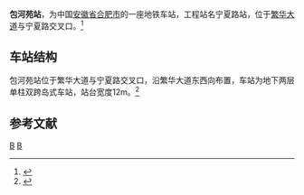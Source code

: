 {{Infobox station
| name = 包河苑站
| native_name = 
| native_name_lang = 
| eng_name = Baoheyuan
| former = 宁夏路站
| symbol_location = 
| symbol = 
| type = [[合肥轨道交通|合肥轨道交通]]的地下车站
| image = 
| alt = 
| caption = 
| country = 中国
| borough = 安徽省合肥市
| coordinates =  
| owned = 
| operator = 
| line = 5号线
| distance = 
| platform = 1岛式车站
| levels = 2
| exit = 4
| tracks = 
| train_operators = 
| connections = 
| structure = 地下
| status = 使用中
| Interchange = 
| disabled = 
| code = 
| zone = 
| website = 
| opened = 
| closed =
| passengers = 
| pass_year = 
| pass_rank = 
| services = 
{{Adjacent stations|system=HFM|line1=5|left1=盛大|right1=义兴}}
}}
'''包河苑站'''，为中国[[安徽省|安徽省]][[合肥市|合肥市]]的一座地铁车站，工程站名宁夏路站，位于[[繁华大道|繁华大道]]与宁夏路交叉口。<ref>{{cite web |author1=合肥在线 |title=合肥地铁5号线各站站名正式确定！ |url=https://www.sohu.com/a/389717808_391398 |website=www.sohu.com |publisher=搜狐 |accessdate=2020-12-30 |archive-date=2021-01-12 |archive-url=https://web.archive.org/web/20210112004609/https://www.sohu.com/a/389717808_391398 |dead-url=no }}</ref>

==车站结构==
包河苑站位于繁华大道与宁夏路交叉口，沿繁华大道东西向布置，车站为地下两层单柱双跨岛式车站，站台宽度12m。<ref>{{cite web |title=合肥地铁5号线33个站点公布 附站点详细地理位置及车站型式 |url=http://365jia.cn/news/2016-12-04/2E09286496059E73.html |website=365jia.cn |publisher=万家便民 |accessdate=2020-12-30 |archive-date=2019-09-09 |archive-url=https://web.archive.org/web/20190909021707/http://365jia.cn/news/2016-12-04/2E09286496059E73.html |dead-url=no }}</ref>

==参考文献==
{{reflist}}

{{合肥轨道交通5号线车站}}
[[Category:合肥轨道交通5号线车站|B]]
[[Category:2020年启用的铁路车站|B]]